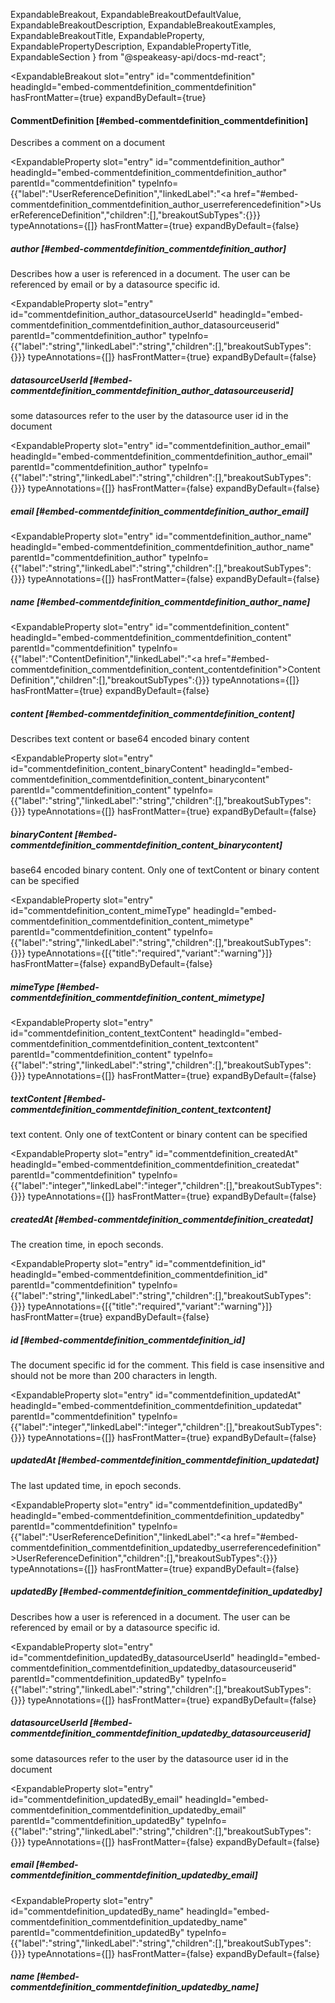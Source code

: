   ExpandableBreakout,
  ExpandableBreakoutDefaultValue,
  ExpandableBreakoutDescription,
  ExpandableBreakoutExamples,
  ExpandableBreakoutTitle,
  ExpandableProperty,
  ExpandablePropertyDescription,
  ExpandablePropertyTitle,
  ExpandableSection
} from "@speakeasy-api/docs-md-react";

<ExpandableSection>

<ExpandableBreakout
  slot="entry"
  id="commentdefinition"
  headingId="embed-commentdefinition_commentdefinition"
  hasFrontMatter={true}
  expandByDefault={true}
>

<ExpandableBreakoutTitle slot="title">

#### CommentDefinition [#embed-commentdefinition_commentdefinition]

</ExpandableBreakoutTitle>

<ExpandableBreakoutDescription slot="description">

Describes a comment on a document

</ExpandableBreakoutDescription>

<ExpandableBreakoutExamples slot="examples">

</ExpandableBreakoutExamples>

<ExpandableBreakoutDefaultValue slot="defaultValue">

</ExpandableBreakoutDefaultValue>

</ExpandableBreakout>

<ExpandableProperty
  slot="entry"
  id="commentdefinition_author"
  headingId="embed-commentdefinition_commentdefinition_author"
  parentId="commentdefinition"
  typeInfo={{"label":"UserReferenceDefinition","linkedLabel":"<a href=\"#embed-commentdefinition_commentdefinition_author_userreferencedefinition\">UserReferenceDefinition</a>","children":[],"breakoutSubTypes":{}}}
  typeAnnotations={[]}
  hasFrontMatter={true}
  expandByDefault={false}
>

<ExpandablePropertyTitle slot="title">

##### author [#embed-commentdefinition_commentdefinition_author]

</ExpandablePropertyTitle>

<ExpandablePropertyDescription slot="description">

Describes how a user is referenced in a document. The user can be referenced by email or by a datasource specific id.

</ExpandablePropertyDescription>

</ExpandableProperty>

<ExpandableProperty
  slot="entry"
  id="commentdefinition_author_datasourceUserId"
  headingId="embed-commentdefinition_commentdefinition_author_datasourceuserid"
  parentId="commentdefinition_author"
  typeInfo={{"label":"string","linkedLabel":"string","children":[],"breakoutSubTypes":{}}}
  typeAnnotations={[]}
  hasFrontMatter={true}
  expandByDefault={false}
>

<ExpandablePropertyTitle slot="title">

##### datasourceUserId [#embed-commentdefinition_commentdefinition_author_datasourceuserid]

</ExpandablePropertyTitle>

<ExpandablePropertyDescription slot="description">

some datasources refer to the user by the datasource user id in the document

</ExpandablePropertyDescription>

</ExpandableProperty>

<ExpandableProperty
  slot="entry"
  id="commentdefinition_author_email"
  headingId="embed-commentdefinition_commentdefinition_author_email"
  parentId="commentdefinition_author"
  typeInfo={{"label":"string","linkedLabel":"string","children":[],"breakoutSubTypes":{}}}
  typeAnnotations={[]}
  hasFrontMatter={false}
  expandByDefault={false}
>

<ExpandablePropertyTitle slot="title">

##### email [#embed-commentdefinition_commentdefinition_author_email]

</ExpandablePropertyTitle>

</ExpandableProperty>

<ExpandableProperty
  slot="entry"
  id="commentdefinition_author_name"
  headingId="embed-commentdefinition_commentdefinition_author_name"
  parentId="commentdefinition_author"
  typeInfo={{"label":"string","linkedLabel":"string","children":[],"breakoutSubTypes":{}}}
  typeAnnotations={[]}
  hasFrontMatter={false}
  expandByDefault={false}
>

<ExpandablePropertyTitle slot="title">

##### name [#embed-commentdefinition_commentdefinition_author_name]

</ExpandablePropertyTitle>

</ExpandableProperty>

<ExpandableProperty
  slot="entry"
  id="commentdefinition_content"
  headingId="embed-commentdefinition_commentdefinition_content"
  parentId="commentdefinition"
  typeInfo={{"label":"ContentDefinition","linkedLabel":"<a href=\"#embed-commentdefinition_commentdefinition_content_contentdefinition\">ContentDefinition</a>","children":[],"breakoutSubTypes":{}}}
  typeAnnotations={[]}
  hasFrontMatter={true}
  expandByDefault={false}
>

<ExpandablePropertyTitle slot="title">

##### content [#embed-commentdefinition_commentdefinition_content]

</ExpandablePropertyTitle>

<ExpandablePropertyDescription slot="description">

Describes text content or base64 encoded binary content

</ExpandablePropertyDescription>

</ExpandableProperty>

<ExpandableProperty
  slot="entry"
  id="commentdefinition_content_binaryContent"
  headingId="embed-commentdefinition_commentdefinition_content_binarycontent"
  parentId="commentdefinition_content"
  typeInfo={{"label":"string","linkedLabel":"string","children":[],"breakoutSubTypes":{}}}
  typeAnnotations={[]}
  hasFrontMatter={true}
  expandByDefault={false}
>

<ExpandablePropertyTitle slot="title">

##### binaryContent [#embed-commentdefinition_commentdefinition_content_binarycontent]

</ExpandablePropertyTitle>

<ExpandablePropertyDescription slot="description">

base64 encoded binary content. Only one of textContent or binary content can be specified

</ExpandablePropertyDescription>

</ExpandableProperty>

<ExpandableProperty
  slot="entry"
  id="commentdefinition_content_mimeType"
  headingId="embed-commentdefinition_commentdefinition_content_mimetype"
  parentId="commentdefinition_content"
  typeInfo={{"label":"string","linkedLabel":"string","children":[],"breakoutSubTypes":{}}}
  typeAnnotations={[{"title":"required","variant":"warning"}]}
  hasFrontMatter={false}
  expandByDefault={false}
>

<ExpandablePropertyTitle slot="title">

##### mimeType [#embed-commentdefinition_commentdefinition_content_mimetype]

</ExpandablePropertyTitle>

</ExpandableProperty>

<ExpandableProperty
  slot="entry"
  id="commentdefinition_content_textContent"
  headingId="embed-commentdefinition_commentdefinition_content_textcontent"
  parentId="commentdefinition_content"
  typeInfo={{"label":"string","linkedLabel":"string","children":[],"breakoutSubTypes":{}}}
  typeAnnotations={[]}
  hasFrontMatter={true}
  expandByDefault={false}
>

<ExpandablePropertyTitle slot="title">

##### textContent [#embed-commentdefinition_commentdefinition_content_textcontent]

</ExpandablePropertyTitle>

<ExpandablePropertyDescription slot="description">

text content. Only one of textContent or binary content can be specified

</ExpandablePropertyDescription>

</ExpandableProperty>

<ExpandableProperty
  slot="entry"
  id="commentdefinition_createdAt"
  headingId="embed-commentdefinition_commentdefinition_createdat"
  parentId="commentdefinition"
  typeInfo={{"label":"integer","linkedLabel":"integer","children":[],"breakoutSubTypes":{}}}
  typeAnnotations={[]}
  hasFrontMatter={true}
  expandByDefault={false}
>

<ExpandablePropertyTitle slot="title">

##### createdAt [#embed-commentdefinition_commentdefinition_createdat]

</ExpandablePropertyTitle>

<ExpandablePropertyDescription slot="description">

The creation time, in epoch seconds.

</ExpandablePropertyDescription>

</ExpandableProperty>

<ExpandableProperty
  slot="entry"
  id="commentdefinition_id"
  headingId="embed-commentdefinition_commentdefinition_id"
  parentId="commentdefinition"
  typeInfo={{"label":"string","linkedLabel":"string","children":[],"breakoutSubTypes":{}}}
  typeAnnotations={[{"title":"required","variant":"warning"}]}
  hasFrontMatter={true}
  expandByDefault={false}
>

<ExpandablePropertyTitle slot="title">

##### id [#embed-commentdefinition_commentdefinition_id]

</ExpandablePropertyTitle>

<ExpandablePropertyDescription slot="description">

The document specific id for the comment. This field is case insensitive and should not be more than 200 characters in length.

</ExpandablePropertyDescription>

</ExpandableProperty>

<ExpandableProperty
  slot="entry"
  id="commentdefinition_updatedAt"
  headingId="embed-commentdefinition_commentdefinition_updatedat"
  parentId="commentdefinition"
  typeInfo={{"label":"integer","linkedLabel":"integer","children":[],"breakoutSubTypes":{}}}
  typeAnnotations={[]}
  hasFrontMatter={true}
  expandByDefault={false}
>

<ExpandablePropertyTitle slot="title">

##### updatedAt [#embed-commentdefinition_commentdefinition_updatedat]

</ExpandablePropertyTitle>

<ExpandablePropertyDescription slot="description">

The last updated time, in epoch seconds.

</ExpandablePropertyDescription>

</ExpandableProperty>

<ExpandableProperty
  slot="entry"
  id="commentdefinition_updatedBy"
  headingId="embed-commentdefinition_commentdefinition_updatedby"
  parentId="commentdefinition"
  typeInfo={{"label":"UserReferenceDefinition","linkedLabel":"<a href=\"#embed-commentdefinition_commentdefinition_updatedby_userreferencedefinition\">UserReferenceDefinition</a>","children":[],"breakoutSubTypes":{}}}
  typeAnnotations={[]}
  hasFrontMatter={true}
  expandByDefault={false}
>

<ExpandablePropertyTitle slot="title">

##### updatedBy [#embed-commentdefinition_commentdefinition_updatedby]

</ExpandablePropertyTitle>

<ExpandablePropertyDescription slot="description">

Describes how a user is referenced in a document. The user can be referenced by email or by a datasource specific id.

</ExpandablePropertyDescription>

</ExpandableProperty>

<ExpandableProperty
  slot="entry"
  id="commentdefinition_updatedBy_datasourceUserId"
  headingId="embed-commentdefinition_commentdefinition_updatedby_datasourceuserid"
  parentId="commentdefinition_updatedBy"
  typeInfo={{"label":"string","linkedLabel":"string","children":[],"breakoutSubTypes":{}}}
  typeAnnotations={[]}
  hasFrontMatter={true}
  expandByDefault={false}
>

<ExpandablePropertyTitle slot="title">

##### datasourceUserId [#embed-commentdefinition_commentdefinition_updatedby_datasourceuserid]

</ExpandablePropertyTitle>

<ExpandablePropertyDescription slot="description">

some datasources refer to the user by the datasource user id in the document

</ExpandablePropertyDescription>

</ExpandableProperty>

<ExpandableProperty
  slot="entry"
  id="commentdefinition_updatedBy_email"
  headingId="embed-commentdefinition_commentdefinition_updatedby_email"
  parentId="commentdefinition_updatedBy"
  typeInfo={{"label":"string","linkedLabel":"string","children":[],"breakoutSubTypes":{}}}
  typeAnnotations={[]}
  hasFrontMatter={false}
  expandByDefault={false}
>

<ExpandablePropertyTitle slot="title">

##### email [#embed-commentdefinition_commentdefinition_updatedby_email]

</ExpandablePropertyTitle>

</ExpandableProperty>

<ExpandableProperty
  slot="entry"
  id="commentdefinition_updatedBy_name"
  headingId="embed-commentdefinition_commentdefinition_updatedby_name"
  parentId="commentdefinition_updatedBy"
  typeInfo={{"label":"string","linkedLabel":"string","children":[],"breakoutSubTypes":{}}}
  typeAnnotations={[]}
  hasFrontMatter={false}
  expandByDefault={false}
>

<ExpandablePropertyTitle slot="title">

##### name [#embed-commentdefinition_commentdefinition_updatedby_name]

</ExpandablePropertyTitle>

</ExpandableProperty>

</ExpandableSection>